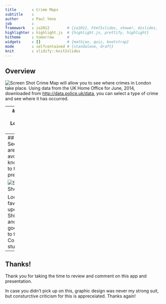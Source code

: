 ```yaml
---
title       : Crime Maps
subtitle    : 
author      : Paul Yeno
job         : 
framework   : io2012        # {io2012, html5slides, shower, dzslides, ...}
highlighter : highlight.js  # {highlight.js, prettify, highlight}
hitheme     : tomorrow      # 
widgets     : []            # {mathjax, quiz, bootstrap}
mode        : selfcontained # {standalone, draft}
knit        : slidify::knit2slides
---
```


## Overview
![Screen Shot](untitled.jpg)
Crime Map will allow you to see where crimes in London take place.  Using data from the UK Home Office for June, 2014, downloaded from [http://data.police.uk/data](http://data.police.uk/data), you can select a type of crime and see where it has occurred.  

---
## View the Locations Of:
```r
library(shiny);library(plyr);library(rCharts)
#data from data.police.uk for City of London Police for June 2014
data<-sort(summary(read.csv("2014-06-city-of-london-street.csv")[,10]),decr=T)
dn<-names(data)
names(data)<-NULL
paste(data[1]," incidences of ",dn[1],"!",sep = "",collapse = " ")
paste(data[2]," incidences of ",dn[2],"!",sep = "",collapse = " ")
paste(data[3]," incidences of ",dn[3],"!",sep = "",collapse = " ")
```
And more!

---
## Be Safe!
See what areas to avoid, and know when to take extra precautions!

![Screen Shot](untitled2.jpg)

Look favorably upon this Shiny app, and give a good grade to this Coursera student!

---
## Thanks!

Thank you for taking the time to review and comment on this app and presentation.  

In case you didn't pick up on this, graphic design was never my strong suit, but consturctive criticism for this is appreceiated.  Thanks again!